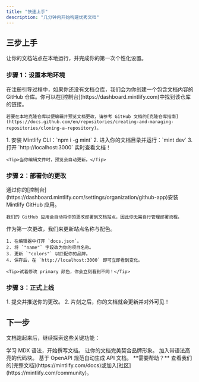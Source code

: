 ```yaml
---
title: "快速上手"
description: "几分钟内开始构建优秀文档"
---
```


## 三步上手

让你的文档站点在本地运行，并完成你的第一次个性化设置。

### 步骤 1：设置本地环境

<AccordionGroup>
  <Accordion icon="copy" title="在本地克隆你的文档仓库">
    在注册引导过程中，如果你还没有文档仓库，我们会为你创建一个包含文档内容的 GitHub 仓库。你可以在[控制台](https://dashboard.mintlify.com)中找到该仓库的链接。
    
    若要在本地克隆仓库以便编辑并预览文档更改，请参考 GitHub 文档的[克隆仓库指南](https://docs.github.com/en/repositories/creating-and-managing-repositories/cloning-a-repository)。
  </Accordion>
  <Accordion icon="rectangle-terminal" title="启动预览服务器">
    1. 安装 Mintlify CLI：`npm i -g mint`
    2. 进入你的文档目录并运行：`mint dev`
    3. 打开 `http://localhost:3000` 实时查看文档！
    
    <Tip>当你编辑文件时，预览会自动更新。</Tip>
  </Accordion>
</AccordionGroup>

### 步骤 2：部署你的更改

<AccordionGroup>
  <Accordion icon="github" title="安装我们的 GitHub 应用">
    通过你的[控制台](https://dashboard.mintlify.com/settings/organization/github-app)安装 Mintlify GitHub 应用。
    
    我们的 GitHub 应用会自动将你的更改部署到文档站点，因此你无需自行管理部署流程。
  </Accordion>
<Accordion icon="palette" title="更新站点名称与配色">
    作为第一次更改，我们来更新站点名称与配色。

    1. 在编辑器中打开 `docs.json`。
    2. 将 `"name"` 字段改为你的项目名称。
    3. 更新 `"colors"` 以匹配你的品牌。
    4. 保存后，在 `http://localhost:3000` 即可立即看到变化。

    <Tip>试着修改 primary 颜色，你会立刻看到不同！</Tip>
  </Accordion>
</AccordionGroup>

### 步骤 3：正式上线

<Accordion icon="rocket" title="发布你的文档">
  1. 提交并推送你的更改。
  2. 片刻之后，你的文档就会更新并对外可见！
</Accordion>

## 下一步

文档跑起来后，继续探索这些关键功能：

<CardGroup cols={2}>

<Card title="编写内容" icon="pen-to-square" href="/essentials/markdown">
  学习 MDX 语法，开始撰写文档。
</Card>

<Card title="自定义样式" icon="palette" href="/essentials/settings">
  让你的文档完美契合品牌形象。
</Card>

<Card title="添加代码示例" icon="square-code" href="/essentials/code">
  加入带语法高亮的代码块。
</Card>

<Card title="API 文档" icon="code" href="/api-reference/introduction">
  基于 OpenAPI 规范自动生成 API 文档。
</Card>

</CardGroup>

<Note>
  **需要帮助？** 查看我们的[完整文档](https://mintlify.com/docs)或加入[社区](https://mintlify.com/community)。
</Note>
